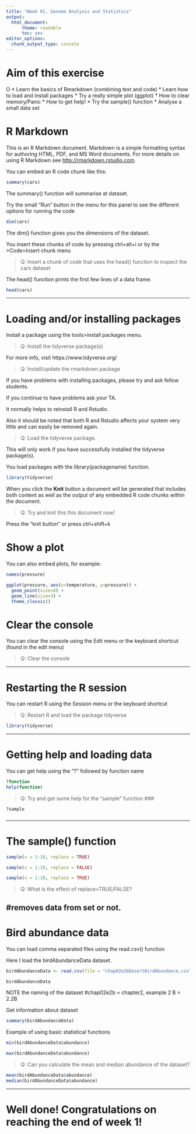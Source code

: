 ```yaml
---
title: "Week 01. Genome Analysis and Statistics"
output: 
  html_document: 
      theme: readable
      toc: yes
editor_options: 
  chunk_output_type: console
--- 
```


# Aim of this exercise
O
* Learn the basics of Rmarkdown (combining text and code)
* Learn how to load and install packages
* Try a really simple plot (ggplot)
* How to clear memory/Panic
* How to get help!
* Try the sample() function
* Analyse a small data set

# R Markdown

This is an R Markdown document. Markdown is a simple formatting syntax for authoring HTML, PDF, and MS Word documents. For more details on using R Markdown see <http://rmarkdown.rstudio.com>.

You can embed an R code chunk like this:

```r

summary(cars)

```

The summary() function will summarise at dataset.

Try the small "Run" button in the menu for this panel to see the different options for running the code

```r

dim(cars)

```

The dim() function gives you the dimensions of the dataset.

You insert these chunks of code by pressing ctrl+alt+i or by the >Code>Insert chunk menu 

>Q: Insert a chunk of code that uses the head() function to inspect the cars dataset

The head() function prints the first few lines of a data frame.

```r
head(cars)

```



---

# Loading and/or installing packages

Install a package using the tools>install packages menu.

>Q: Install the tidyverse package(s)

For more info, visit https://www.tidyverse.org/

>Q: Install/update the rmarkdown package

If you have problems with installing packages, please try and ask fellow students.

If you continue to have problems ask your TA.

It normally helps to reinstall R and Rstudio.

Also it should be noted that both R and Rstudio affects your system very little and can easily be removed again.

>Q: Load the tidyverse package. 

This will only work if you have successfully installed the tidyverse package(s).

You load packages with the library(packagename) function.

```r

library(tidyverse)

```

When you click the **Knit** button a document will be generated that includes both content as well as the output of any embedded R code chunks within the document. 

>Q: Try and knit this this document now!

Press the "knit button" or press ctrl+shift+k

# Show a plot

You can also embed plots, for example:

```r

names(pressure)

ggplot(pressure, aes(x=temperature, y=pressure)) + 
  geom_point(size=6) + 
  geom_line(size=3) +
  theme_classic()

```


# Clear the console

You can clear the console using the Edit menu or the keyboard shortcut (found in the edit menu)

>Q: Clear the console


---

# Restarting the R session

You can restart R using the Session menu or the keyboard shortcut

>Q: Restart R and load the package tidyverse

```r
library(tidyverse)
```


---

# Getting help and loading data

You can get help using the "?" followed by function name

```r
?function
help(function)

```

>Q: Try and get some help for the "sample" function
###
```r
?sample
```
###

---


# The sample() function

```r

sample(x = 1:10, replace = TRUE)

sample(x = 1:10, replace = FALSE)

sample(x = 1:10, replace = TRUE)

```

>Q: What is the effect of replace=TRUE/FALSE?

#removes data from set or not.
---

# Bird abundance data

You can load comma separated files using the read.csv() function

Here I load the birdAbundanceData dataset.

```r

birdAbundanceData <- read.csv(file = "chap02e2bDesertBirdAbundance.csv")

birdAbundanceData

```

NOTE the naming of the dataset #chap02e2b = chapter2, example 2 B = 2.2B

Get information about dataset

```r

summary(birdAbundanceData)

```

Example of using basic statistical functions

```r

min(birdAbundanceData$abundance)

max(birdAbundanceData$abundance)

```

>Q: Can you calculate the mean and median abundance of the dataset?

```r
mean(birdAbundanceData$abundance)
median(birdAbundanceData$abundance)

```


---

# Well done! Congratulations on reaching the end of week 1!

